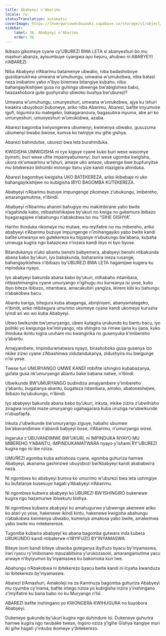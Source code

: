 ```yaml
---
title: Ababyeyi n'Abarimu
locale: rw
statusTranslation: automatic
coverImage: https://lhvmrqwrcowdvduuaukz.supabase.co/storage/v1/object/public/strapi-uploads/small_cover-educacion-fundamental.webp-2d51a7828a2b1309555be27f7e2a61a0.webp
sidebar:
    label: 36. Ababyeyi n'Abarimu
    order: 36
---
```

Ikibazo gikomeye cyane cy’UBUREZI BWA LETA si abanyeshuri bo mu mashuri abanza, ayisumbuye cyangwa ayo hejuru, ahubwo ni ABABYEYI n’ABAREZI.

Niba Ababyeyi n’Abarimu batamenye ubwabo, niba badashoboye gusobanukirwa umwana w’umuhungu, umwana w’umukobwa, niba batazi neza imibanire yabo n’ibyo biremwa bitangiye kubaho, niba bahangayikishijwe gusa no guhinga ubwenge bw’abigishwa babo, twazashobora gute gushyiraho ubwoko bushya bw’uburezi?

Umwana w’umuhungu, umunyeshuri, umwana w’umukobwa, ajya ku Ishuri kwakira ubuyobozi buboneye, ariko niba Abarimu, Abarezi, bafite imyumvire igufi, bigumira ku mategeko, bakagaranzura, bagasubira inyuma, abe ari ko umunyeshuri, umunyeshuri w’umukobwa, azaba.

Abarezi bagomba kwiyongerera ubumenyi, kwimenya ubwabo, gusuzuma ubumenyi bwabo bwose, kumva ko twinjiye mu gihe gishya.

Abarezi bahindutse, uburezi bwa leta burahinduka.

KWIGISHA UMWIGISHA ni cyo kigoye cyane kuko buri wese wasomye byinshi, buri wese ufite impamyabumenyi, buri wese ugomba kwigisha, ukora nk’umwarimu w’Ishuri, ameze uko ameze, ubwenge bwe bupfunyitse mu bitekerezo ibihumbi mirongo itanu yize kandi ntazigera ahinduka.

Abarezi bagombye kwigisha UKO BATEKEREZA, ariko ikibabaje ni uko bahangayikishijwe no kubigisha IBYO BAGOMBA KUTEKEREZA.

Ababyeyi n’Abarimu buzuye impungenge zikomeye z’ubukungu, imibereho, amarangamutima, n’ibindi.

Ababyeyi n’Abarimu ahanini bahugiye mu makimbirane yabo bwite n’agahinda kabo, ntibashishikajwe by’ukuri no kwiga no gukemura ibibazo byagaragajwe n’abahungu n’abakobwa bo mu “GIHE GISHYA”.

Hariho ihinduka rikomeye mu mutwe, mu myifatire no mu mibereho, ariko ababyeyi n’Abarimu buzuye impungenge n’imihangayiko yabo bwite kandi bafite umwanya wo gutekereza ku bijyanye n’ubukungu bw’abana, kubaha umwuga kugira ngo batazicwa n’inzara kandi ibyo ni byo byose.

Bitandukanye n’uko abantu benshi babyemera, ababyeyi benshi ntibakunda abana babo by’ukuri, iyo babakunda, baharanira ineza rusange, bahangayikishwa n’ibibazo by’UBUREZI BWA LETA hagamijwe kugera ku mpinduka nyayo.

Iyo ababyeyi bakunda abana babo by’ukuri, ntihabaho intambara, ntibashimangira cyane umuryango n’igihugu mu kurwanya isi yose, kuko ibyo biteza ibibazo, intambara, amacakubiri yangiza, ikirere kibi ku bahungu n’abakobwa bacu.

Abantu bariga, bitegura kuba abaganga, abinjiniyeri, abanyamategeko, n’ibindi, ariko ntibitegura umurimo ukomeye cyane kandi ukomeye kurusha iyindi ari wo wo kuba Ababyeyi.

Ubwo bwikunde bw’umuryango, ubwo kutagira urukundo ku bantu bacu, iyo politiki yo kwigunga kw’imiryango, nta shingiro na rimwe ijana ku ijana, kuko ihinduka ikintu kigira uruhare mu kwangirika no gusenyuka k’imibereho y’abantu.

Amajyambere, Impinduramatwara nyayo, birashoboka gusa gusenya izo nkike zizwi cyane z’Abashinwa zidutandukanya, zidushyira mu bwigunge n’isi yose.

Twese turi UMURYANGO UMWE KANDI ntibifite ishingiro kubabazanya, gufata gusa nk’umuryango abantu bake babana natwe, n’ibindi.

Ubwikunde BW’UMURYANGO budindiza amajyambere y’imibereho y’abantu, bugatanya abantu, bugateza intambara, amoko, abatoneshejwe, ibibazo by’ubukungu, n’ibindi.

Iyo ababyeyi bakunda abana babo by’ukuri, inkuta, inkike zizira z’ubwihisho ziragwa ivumbi maze umuryango ugahagarara kuba uruziga rw’ubwikunde n’ubupfapfa.

Inkuta z’ubwikunde bw’umuryango ziguye, habaho ubumwe bw’abavandimwe n’abandi babyeyi bose, n’Abarimu, n’umuryango wose.

Ingaruka z’UBUVANDIMWE BW’UKURI, ni IMPINDUKA NYAYO MU MIBEREHO Y’ABANTU, IMPINDUKAMATWARA nyayo y’ishami RY’UBUREZI kugira ngo isi ibe nziza.

UMUREZI agomba kuba ashishoza cyane, agomba guhuriza hamwe Ababyeyi, akanama gashinzwe ubuyobozi bw’Ababyeyi kandi akababwira neza.

Ni ngombwa ko ababyeyi bumva ko umurimo w’uburezi bwa leta ushingiye ku bufatanye busesuye hagati y’Ababyeyi n’Abarimu.

Ni ngombwa kubwira ababyeyi ko UBUREZI BW’ISHINGIRO bukenewe kugira ngo hazamurwe ibisekuru bishya.

Ni ngombwa kubwira ababyeyi ko amahugurwa y’ubwenge akenewe ariko ko atari yo yose, hakenewe ikindi kintu, hakenewe kwigisha abahungu n’abakobwa kwimenya ubwabo, kumenya amakosa yabo bwite, amakemwa yabo bwite mu mitekerereze.

Tugomba kubwira ababyeyi ko abana bagomba gutwara inda kubera URUKUNDO kandi ntibaterwe n’IBYIFUZO BY’INYAMASWA.

Biteye isoni kandi biteye ubwoba guteganya ibyifuzo byacu by’inyamaswa, irari ryacu ry’imibonano mpuzabitsina y’urukozasoni, amarangamutima yacu arwaye n’ibyiyumvo by’inyamaswa ku bakomoka kuri twe.

Abahungu n’Abakobwa ni ibitekerezo byacu bwite kandi ni icyaha kwanduza Isi ibitekerezo by’inyamaswa.

Abarezi b’Amashuri, Amakoleji na za Kaminuza bagomba guhuriza Ababyeyi mu cyumba cy’inama, bafite intego nziza yo kubigisha inzira y’inshingano z’imyifatire ku bana babo no ku Muryango n’Isi.

ABAREZI bafite inshingano yo KWONGERA KWIHUGURA no kuyobora Ababyeyi.

Dukeneye gukunda by’ukuri kugira ngo duhindure isi. Dukeneye guhurira hamwe kugira ngo twubake twese, Ingoro nziza y’Igihe Gishya itangiye muri iki gihe hagati y’inkuba ikomeye y’ibitekerezo.

